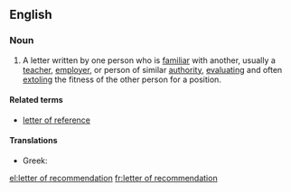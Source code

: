 ==English==
===Noun===
{{en-noun|sg=[[letter]] [[of]] [[recommendation]]|letters of recommendation}}
# A letter written by one person who is [[familiar]] with another, usually a [[teacher]], [[employer]], or person of similar [[authority]], [[evaluate|evaluating]] and often [[extol]]ing the fitness of the other person for a position.

====Related terms====
*[[letter of reference]]

====Translations====
* Greek: {{t|el|συστατική επιστολή|f|tr=systatikí epistolí|sc=Grek}}

[[el:letter of recommendation]]
[[fr:letter of recommendation]]